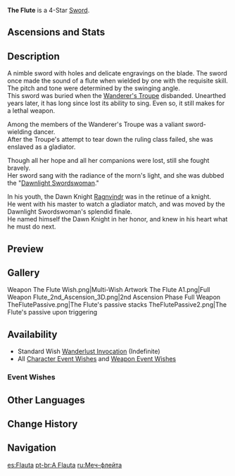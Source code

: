 {{Weapon Infobox
|id             = 11402
|image          = <gallery>
Weapon The Flute.png|Base
Weapon The Flute 2nd.png|2nd Ascension
</gallery>
|type           = Sword
|releaseDate    = 2020-09-28
|rarity         = 4
|base_atk       = 42
|2nd_stat_type  = ATK
|2nd_stat       = 9%
|obtain         = Wishes
|series         = Wanderer's Troupe
|passive        = Chord
|effect         = Normal or Charged Attacks grant a Harmonic on hits. Gaining 5 Harmonics triggers the power of music and deals (var1)% ATK DMG to surrounding enemies. Harmonics last up to 30s, and a maximum of 1 can be gained every 0.5s.
|eff_rank1_var1 = 100
|eff_rank2_var1 = 125
|eff_rank3_var1 = 150
|eff_rank4_var1 = 175
|eff_rank5_var1 = 200
|eff_att1       = Physical DMG
}}
{{Description|Beneath its rusty exterior is a lavishly decorated thin blade. It swings as swiftly as the wind.}}
'''The Flute''' is a 4-Star [[Sword]].

==Ascensions and Stats==
{{Weapon Ascensions and Stats
|ascendMat1 = Boreal Wolf's Milk Tooth
|ascendMat2 = Boreal Wolf's Cracked Tooth
|ascendMat3 = Boreal Wolf's Broken Fang
|ascendMat4 = Boreal Wolf's Nostalgia
|bossMat1   = Dead Ley Line Branch
|bossMat2   = Dead Ley Line Leaves
|bossMat3   = Ley Line Sprout
|commonMat1 = Slime Condensate
|commonMat2 = Slime Secretions
|commonMat3 = Slime Concentrate
}}

==Description==
A nimble sword with holes and delicate engravings on the blade. The sword once made the sound of a flute when wielded by one with the requisite skill. The pitch and tone were determined by the swinging angle.<br />
This sword was buried when the [[Wanderer's Troupe (Faction)|Wanderer's Troupe]] disbanded. Unearthed years later, it has long since lost its ability to sing. Even so, it still makes for a lethal weapon.

Among the members of the Wanderer's Troupe was a valiant sword-wielding dancer.<br />
After the Troupe's attempt to tear down the ruling class failed, she was enslaved as a gladiator.

Though all her hope and all her companions were lost, still she fought bravely.<br />
Her sword sang with the radiance of the morn's light, and she was dubbed the "[[Dawnlight Swordswoman]]."

In his youth, the Dawn Knight [[Ragnvindr]] was in the retinue of a knight.<br />
He went with his master to watch a gladiator match, and was moved by the Dawnlight Swordswoman's splendid finale.<br />
He named himself the Dawn Knight in her honor, and knew in his heart what he must do next.

==Preview==
{{Preview
|file    = Weapon The Flute Passive Stacks
}}

==Gallery==
<gallery hideaddbutton="true" captionalign="center">
Weapon The Flute Wish.png|Multi-Wish Artwork
The Flute A1.png|Full Weapon
Flute_2nd_Ascension_3D.png|2nd Ascension Phase Full Weapon
TheFlutePassive.png|The Flute's passive stacks
TheFlutePassive2.png|The Flute's passive upon triggering
</gallery>

==Availability==
*Standard Wish [[Wanderlust Invocation]] (Indefinite)
*All [[Character Event Wishes]] and [[Weapon Event Wishes]]

===Event Wishes===
{{Featured}}

==Other Languages==
{{Other Languages
|en      = The Flute
|zhs     = 笛剑
|zhs_rm  = Dí jiàn
|zht     = 笛劍
|zht_rm  = Dí jiàn
|zh_tl   = Flute sword
|ja      = 笛の剣
|ja_rm   = Fue no ken
|ja_tl   = Flute Sword
|ko      = 피리검
|ko_rm   = Pirigeom
|ko_tl   = The Flute Sword
|es      = Flauta
|es_tl   = Flute
|fr      = Flûte
|fr_tl   = Flute
|ru      = Меч-флейта
|ru_tl   = The Flute Sword
|th      = The Flute
|vi      = Kiếm Sáo
|vi_tl   = Flute Sword
|de      = Flöte
|de_tl   = Flute
|id      = The Flute
|pt      = A Flauta
|pt_tl   = The Flute
}}

==Change History==
{{Change History|1.0}}

==Navigation==
{{Weapons by Series Navbox|series=Wanderer's Troupe}}
{{Weapon Navbox|type=Swords}}

[[es:Flauta]]
[[pt-br:A Flauta]]
[[ru:Меч-флейта]]